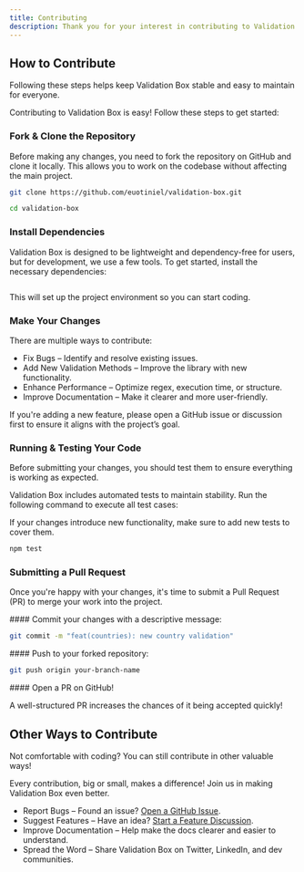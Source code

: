 ```yaml
---
title: Contributing
description: Thank you for your interest in contributing to Validation Box! Whether you’re fixing bugs, adding new features, improving documentation, or suggesting ideas, your contributions make a difference.
---
```


## How to Contribute

<Callout>Following these steps helps keep Validation Box stable and easy to maintain for everyone.</Callout>

Contributing to Validation Box is easy! Follow these steps to get started:

<Steps>
<Step>
 
### Fork & Clone the Repository

Before making any changes, you need to fork the repository on GitHub and clone it locally. This allows you to work on the codebase without affecting the main project.

```sh
git clone https://github.com/euotiniel/validation-box.git

cd validation-box
```
</Step>
 
<Step>
 
### Install Dependencies

Validation Box is designed to be lightweight and dependency-free for users, but for development, we use a few tools. To get started, install the necessary dependencies:

```package-install

```

This will set up the project environment so you can start coding.
</Step>

<Step>

### Make Your Changes

There are multiple ways to contribute:

- Fix Bugs – Identify and resolve existing issues.
- Add New Validation Methods – Improve the library with new functionality.
- Enhance Performance – Optimize regex, execution time, or structure.
- Improve Documentation – Make it clearer and more user-friendly.

<Callout>If you're adding a new feature, please open a GitHub issue or discussion first to ensure it aligns with the project’s goal.</Callout>

</Step>

<Step>

### Running & Testing Your Code

Before submitting your changes, you should test them to ensure everything is working as expected.

Validation Box includes automated tests to maintain stability. Run the following command to execute all test cases:

<Callout>If your changes introduce new functionality, make sure to add new tests to cover them.</Callout>

```sh
npm test
```
</Step>

<Step>

### Submitting a Pull Request

Once you're happy with your changes, it's time to submit a Pull Request (PR) to merge your work into the project.

<Steps>
<Step>
#### Commit your changes with a descriptive message:

```sh
git commit -m "feat(countries): new country validation"
```
</Step>

<Step>
#### Push to your forked repository:

```sh
git push origin your-branch-name
```
</Step>

<Step>
#### Open a PR on GitHub!

</Step>

</Steps>

</Step>

</Steps>

<Callout>A well-structured PR increases the chances of it being accepted quickly!</Callout>

## Other Ways to Contribute

Not comfortable with coding? You can still contribute in other valuable ways!

<Callout>Every contribution, big or small, makes a difference! Join us in making Validation Box even better.</Callout>

- Report Bugs – Found an issue? [Open a GitHub Issue](https://github.com/euotiniel/validation-box/issues).
- Suggest Features – Have an idea? [Start a Feature Discussion]().
- Improve Documentation – Help make the docs clearer and easier to understand.
- Spread the Word – Share Validation Box on Twitter, LinkedIn, and dev communities.